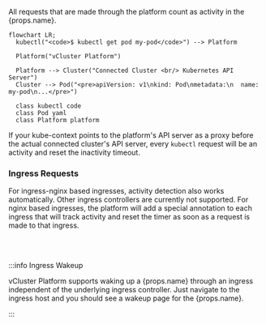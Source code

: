 All requests that are made through the platform count as activity in the {props.name}.


```mermaid
flowchart LR;
  kubectl("<code>$ kubectl get pod my-pod</code>") --> Platform

  Platform("vCluster Platform")

  Platform --> Cluster("Connected Cluster <br/> Kubernetes API Server")
  Cluster --> Pod("<pre>apiVersion: v1\nkind: Pod\nmetadata:\n  name: my-pod\n...</pre>")

  class kubectl code
  class Pod yaml
  class Platform platform
```

If your kube-context points to the platform's API server as a proxy before the actual connected cluster's API server, every `kubectl` request will be an activity and reset the inactivity timeout.

### Ingress Requests

For ingress-nginx based ingresses, activity detection also works automatically. Other ingress controllers are currently not supported. For nginx based ingresses, the platform will add a special annotation to each ingress that will track activity and reset the timer as soon as a request is made to that ingress.

<br></br>

:::info Ingress Wakeup

vCluster Platform supports waking up a {props.name} through an ingress independent of the underlying ingress controller. Just navigate to the ingress host and you should see a wakeup page for the {props.name}.

:::